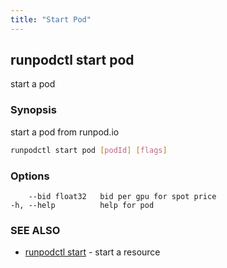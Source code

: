 ```yaml
---
title: "Start Pod"
---
```


## runpodctl start pod

start a pod

### Synopsis

start a pod from runpod.io

```sh
runpodctl start pod [podId] [flags]
```

### Options

```text
    --bid float32   bid per gpu for spot price
-h, --help          help for pod
```

### SEE ALSO

* [runpodctl start](/runpodctl/reference/runpodctl-start) - start a resource
